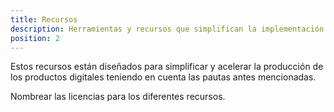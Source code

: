 ```yaml
---
title: Recursos
description: Herramientas y recursos que simplifican la implementación de los estándares.
position: 2
---
```


Estos recursos están diseñados para simplificar y acelerar la producción de los productos digitales teniendo en cuenta las pautas antes mencionadas.

Nombrear las licencias para los diferentes recursos.
